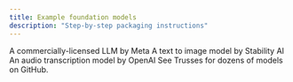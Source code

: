 ```yaml
---
title: Example foundation models
description: "Step-by-step packaging instructions"
---
```


<CardGroup cols={3}>
  <Card title="Llama-2" icon="horse" href="/examples/models/llama-2">
    A commercially-licensed LLM by Meta
  </Card>
  <Card title="Stable Diffusion XL" icon="palette" href="/examples/models/sdxl">
    A text to image model by Stability AI
  </Card>
  <Card title="Whisper" icon="ear-listen" href="/examples/models/whisper">
    An audio transcription model by OpenAI
  </Card>
</CardGroup>

<Card title="More examples on GitHub" icon="github" href="https://github.com/basetenlabs/truss-examples">
  See Trusses for dozens of models on GitHub.
</Card>
